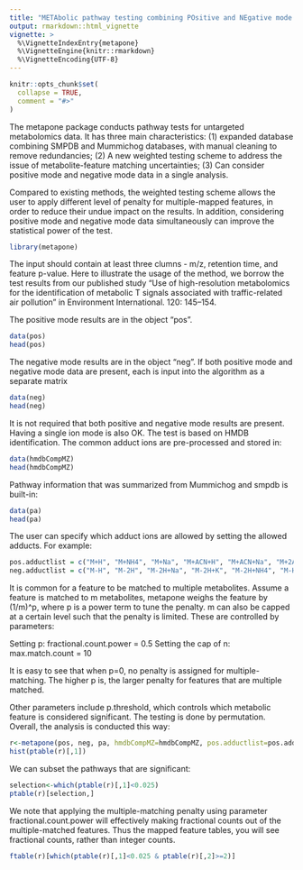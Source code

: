 ---
title: "METAbolic pathway testing combining POsitive and NEgative mode data (metapone)"
output: rmarkdown::html_vignette
vignette: >
  %\VignetteIndexEntry{metapone}
  %\VignetteEngine{knitr::rmarkdown}
  %\VignetteEncoding{UTF-8}
---

```{r, include = FALSE}
knitr::opts_chunk$set(
  collapse = TRUE,
  comment = "#>"
)
```
The metapone package conducts pathway tests for untargeted metabolomics data. It has three main characteristics: (1) expanded database combining SMPDB and Mummichog databases, with manual cleaning to remove redundancies; (2) A new weighted testing scheme to address the issue of metabolite-feature matching uncertainties; (3) Can consider positive mode and negative mode data in a single analysis.

Compared to existing methods, the weighted testing scheme allows the user to apply different level of penalty for multiple-mapped features, in order to reduce their undue impact on the results. In addition, considering positive mode and negative mode data simultaneously can improve the statistical power of the test.  

```{r setup}
library(metapone)
```

The input should contain at least three clumns - m/z, retention time, and feature p-value. Here to illustrate the usage of the method, we borrow the test results from our published study "Use of high-resolution metabolomics for the identification of metabolic T signals associated with traffic-related air pollution" in Environment International. 120: 145–154.

The positive mode results are in the object "pos". 

```{r example input}
data(pos)
head(pos)
```

The negative mode results are in the object "neg". If both positive mode and negative mode data are present, each is input into the algorithm as a separate matrix

```{r example input second matrix}
data(neg)
head(neg)
```

It is not required that both positive and negative mode results are present. Having a single ion mode is also OK. The test is based on HMDB identification. The common adduct ions are pre-processed and stored in:

```{r example load database}
data(hmdbCompMZ)
head(hmdbCompMZ)
```

Pathway information that was summarized from Mummichog and smpdb is built-in:

```{r example load pathway}
data(pa)
head(pa)
```

The user can specify which adduct ions are allowed by setting the allowed adducts. For example:

```{r example adduct ions}
pos.adductlist = c("M+H", "M+NH4", "M+Na", "M+ACN+H", "M+ACN+Na", "M+2ACN+H", "2M+H", "2M+Na", "2M+ACN+H")
neg.adductlist = c("M-H", "M-2H", "M-2H+Na", "M-2H+K", "M-2H+NH4", "M-H2O-H", "M-H+Cl", "M+Cl", "M+2Cl")
```

It is common for a feature to be matched to multiple metabolites. Assume a feature is matched to m metabolites, metapone weighs the feature by (1/m)^p, where p is a power term to tune the penalty. m can also be capped at a certain level such that the penalty is limited. These are controlled by parameters:

Setting p: fractional.count.power = 0.5
Setting the cap of n: max.match.count = 10

It is easy to see that when p=0, no penalty is assigned for multiple-matching. The higher p is, the larger penalty for features that are multiple matched. 

Other parameters include p.threshold, which controls which metabolic feature is considered significant. The testing is done by permutation. Overall, the analysis is conducted this way:

```{r example analysis}
r<-metapone(pos, neg, pa, hmdbCompMZ=hmdbCompMZ, pos.adductlist=pos.adductlist, neg.adductlist=neg.adductlist, p.threshold=0.05,n.permu=100,fractional.count.power=0.5, max.match.count=10)
hist(ptable(r)[,1])
```

We can subset the pathways that are significant:

```{r example continued}
selection<-which(ptable(r)[,1]<0.025)
ptable(r)[selection,]
```

We note that applying the multiple-matching penalty using parameter fractional.count.power will effectively making fractional counts out of the multiple-matched features. Thus the mapped feature tables, you will see fractional counts, rather than integer counts. 

```{r example continued 2}
ftable(r)[which(ptable(r)[,1]<0.025 & ptable(r)[,2]>=2)]
```


